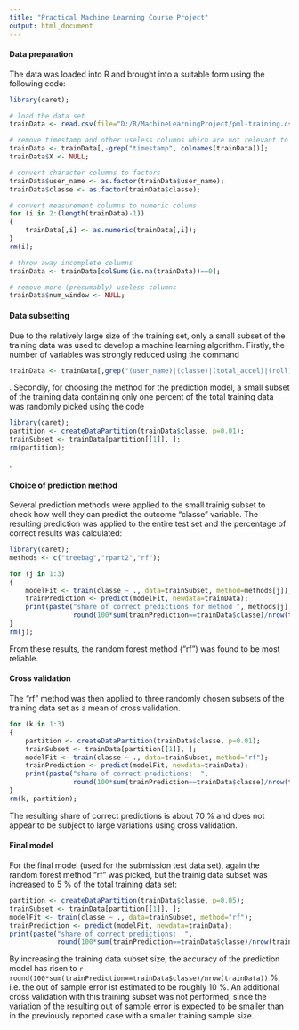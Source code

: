 ```yaml
---
title: "Practical Machine Learning Course Project"
output: html_document
---
```


#### Data preparation

The data was loaded into R and brought into a suitable form using the following code:
```r
library(caret);

# load the data set
trainData <- read.csv(file="D:/R/MachineLearningProject/pml-training.csv", skip=0, header=TRUE, stringsAsFactors=FALSE);

# remove timestamp and other useless columns which are not relevant to the physical measurements
trainData <- trainData[,-grep("timestamp", colnames(trainData))];
trainData$X <- NULL;

# convert character columns to factors
trainData$user_name <- as.factor(trainData$user_name);
trainData$classe <- as.factor(trainData$classe);

# convert measurement columns to numeric colums
for (i in 2:(length(trainData)-1))
{
    trainData[,i] <- as.numeric(trainData[,i]);
}
rm(i);

# throw away incomplete columns
trainData <- trainData[colSums(is.na(trainData))==0];

# remove more (presumably) useless columns
trainData$num_window <- NULL;
```


#### Data subsetting

Due to the relatively large size of the training set, only a small subset of the training data was used to develop a machine learning algorithm. Firstly, the number of variables was strongly reduced using the command

```r
trainData <- trainData[,grep("(user_name)|(classe)|(total_accel)|(roll)|(pitch)|(yaw)", colnames(trainData))];
```
. Secondly, for choosing the method for the prediction model, a small subset of the training data containing only one percent of the total training data was randomly picked using the code
```r
library(caret);
partition <- createDataPartition(trainData$classe, p=0.01);
trainSubset <- trainData[partition[[1]], ];
rm(partition);
```
.


#### Choice of prediction method

Several prediction methods were applied to the small trainig subset to check how well they can predict the outcome "classe" variable. The resulting prediction was applied to the entire test set and the percentage of correct results was calculated:
```r
library(caret);
methods <- c("treebag","rpart2","rf");

for (j in 1:3)
{
    modelFit <- train(classe ~ ., data=trainSubset, method=methods[j]);
    trainPrediction <- predict(modelFit, newdata=trainData);
    print(paste("share of correct predictions for method ", methods[j], ":  ", 
                round(100*sum(trainPrediction==trainData$classe)/nrow(trainData)), " %", sep=""));
}
rm(j);
```
From these results, the random forest method ("rf") was found to be most reliable. 


#### Cross validation

The "rf" method was then applied to three randomly chosen subsets of the training data set as a mean of cross validation. 
```r
for (k in 1:3)
{
    partition <- createDataPartition(trainData$classe, p=0.01);
    trainSubset <- trainData[partition[[1]], ];
    modelFit <- train(classe ~ ., data=trainSubset, method="rf");
    trainPrediction <- predict(modelFit, newdata=trainData);
    print(paste("share of correct predictions:  ", 
                round(100*sum(trainPrediction==trainData$classe)/nrow(trainData)), " %", sep=""));
}
rm(k, partition);
```
The resulting share of correct predictions is about 70 % and does not appear to be subject to large variations using cross validation. 


#### Final model

For the final model (used for the submission test data set), again the random forest method "rf" was picked, but the trainig data subset was increased to 5 % of the total training data set:
```r
partition <- createDataPartition(trainData$classe, p=0.05);
trainSubset <- trainData[partition[[1]], ];
modelFit <- train(classe ~ ., data=trainSubset, method="rf");
trainPrediction <- predict(modelFit, newdata=trainData);
print(paste("share of correct predictions:  ", 
            round(100*sum(trainPrediction==trainData$classe)/nrow(trainData)), " %", sep=""));
```
By increasing the training data subset size, the accuracy of the prediction model has risen to `r round(100*sum(trainPrediction==trainData$classe)/nrow(trainData))` %, i.e. the out of sample error ist estimated to be roughly 10 %. 
An additional cross validation with this training subset was not performed, since the variation of the resulting out of sample error is expected to be smaller than in the previously reported case with a smaller training sample size. 


